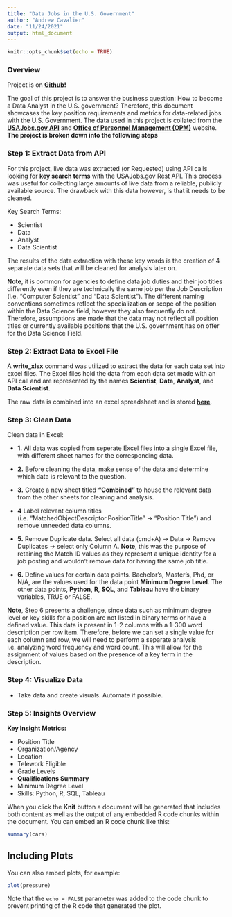```yaml
---
title: "Data Jobs in the U.S. Government"
author: "Andrew Cavalier"
date: "11/24/2021"
output: html_document
---
```


```r
knitr::opts_chunk$set(echo = TRUE)
```

### Overview

Project is on **[Github](https://github.com/Adrewcav/API-Data-Collection-)!**

The goal of this project is to answer the business question: How to become a Data Analyst in the U.S. government?
Therefore, this document showcases the key position requirements and metrics for data-related jobs with the U.S. Government. The data used in this project is collated from the **[USAJobs.gov API](https://developer.usajobs.gov/)** and **[Office of Personnel Management (OPM)](https://www.opm.gov/policy-data-oversight/pay-leave/salaries-wages/2021/general-schedule/)** website. **The project is broken down into the following steps**

### Step 1: Extract Data from API
For this project, live data was extracted (or Requested) using API calls looking for **key search terms** with the USAJobs.gov Rest API. This process was useful for collecting large amounts of live data from a reliable, publicly available source. The drawback with this data however, is that it needs to be cleaned.

Key Search Terms: 

* Scientist
* Data
* Analyst
* Data Scientist 

The results of the data extraction with these key words is the creation of 4 separate data sets that will be cleaned for analysis later on. 

**Note**, it is common for agencies to define data job duties and their job titles differently even if they are technically the same job per the Job Description (i.e. "Computer Scientist" and "Data Scientist"). The different naming conventions sometimes reflect the specialization or scope of the position within the Data Science field, however they also frequently do not. Therefore, assumptions are made that the data may not reflect all position titles or currently available positions that the U.S. government has on offer for the Data Science Field. 

### Step 2: Extract Data to Excel File

A **write_xlsx** command was utilized to extract the data for each data set into excel files. The Excel files hold the data from each data set made with an API call and are represented by the names **Scientist**, **Data**, **Analyst**, and **Data Scientist**.

The raw data is combined into an excel spreadsheet and is stored **[here](https://github.com/Adrewcav/USAJobs-Data-Analysis-/blob/main/Combined%20Data%20Raw%20.xlsx)**. 


### Step 3: Clean Data
Clean data in Excel:

* **1.** All data was copied from seperate Excel files into a single Excel file, with different sheet names for the corresponding data. 

* **2.** Before cleaning the data, make sense of the data and determine which data is relevant to the question.

* **3.** Create a new sheet titled **"Combined"** to house the relevant data from the other sheets for cleaning and analysis.

* **4** Label relevant column titles (i.e. "MatchedObjectDescriptor.PositionTitle" -> "Position Title") and remove unneeded data columns.

* **5.** Remove Duplicate data. Select all data (cmd+A) -> Data -> Remove Duplicates -> select only Column A. **Note**, this was the purpose of retaining the Match ID values as they represent a unique identity for a job posting and wouldn't remove data for having the same job title. 

* **6.** Define values for certain data points.
Bachelor's, Master's, Phd, or N/A, are the values used for the data point **Minimum Degree Level**.
The other data points, **Python**, **R**, **SQL**, and **Tableau** have the binary variables, TRUE or FALSE. 

**Note**, Step 6 presents a challenge, since data such as minimum degree level or key skills for a position are not listed in binary terms or have a defined value. This data is present in 1-2 columns with a 1-300 word description per row item. Therefore, before we can set a single value for each column and row, we will need to perform a separate analysis i.e. analyzing word frequency and word count. This will allow for the assignment of values based on the presence of a key term in the description.

### Step 4: Visualize Data 
* Take data and create visuals. Automate if possible. 

### Step 5: Insights Overview
**Key Insight Metrics:**

* Position Title 
* Organization/Agency 
* Location
* Telework Eligible 
* Grade Levels
* **Qualifications Summary**
* Minimum Degree Level
* Skills: Python, R, SQL, Tableau

When you click the **Knit** button a document will be generated that includes both content as well as the output of any embedded R code chunks within the document. You can embed an R code chunk like this:

```r
summary(cars)
```

## Including Plots

You can also embed plots, for example:

```r
plot(pressure)
```

Note that the `echo = FALSE` parameter was added to the code chunk to prevent printing of the R code that generated the plot.



